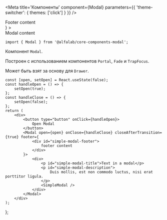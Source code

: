 

<Meta
    title='Компоненты'
    component={Modal}
    parameters={{ 'theme-switcher': { themes: ['click'] } }}
/>

<!-- Canvas -->


<Story name='Modal'>
    <div>
        <Modal
            open={boolean('open', false)}
            hasCloser={boolean('closer', false)}
            fullscreen={boolean('fullscreen', false)}
            size={select('size', ['s', 'm', 'l'], 'm')}
            hideBackdrop={boolean('hide backdrop', false)}
            footer={<div>Footer content</div>}
        >
            <div>Modal content</div>
        </Modal>
    </div>
</Story>


<!-- Docs -->

<ComponentHeader
    name='Modal'
    version={version}
    package='@alfalab/core-components-modal'
    stage={1}
/>

```tsx
import { Modal } from '@alfalab/core-components-modal';
```
Компонент `Modal`.

Построен с использованием компонентов `Portal`, `Fade` и `TrapFocus`.

Может быть взят за основу для `Drawer`.

<Props of={Modal} />

    const [open, setOpen] = React.useState(false);
    const handleOpen = () => {
        setOpen(true);
    };
    const handleClose = () => {
        setOpen(false);
    };
    return (
        <div>
            <button type="button" onClick={handleOpen}>
                Open Modal
            </button>
            <Modal open={open} onClose={handleClose} closeAfterTransition={true} footer={
                <div id="simple-modal-footer">
                    footer content
                </div>
            }>
                <div>
                    <p id="simple-modal-title">Text in a modal</p>
                    <p id="simple-modal-description">
                        Duis mollis, est non commodo luctus, nisi erat porttitor ligula.
                    </p>
                    <SimpleModal />
                </div>
            </Modal>
        </div>
    );
};

<Preview>
    <SimpleModal />
</Preview>
